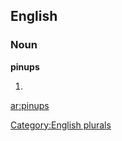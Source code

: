 
==English==

===Noun===
'''pinups'''

# {{plural of|[[pinup]]}}

[[Category:English plurals]]

[[ar:pinups]]